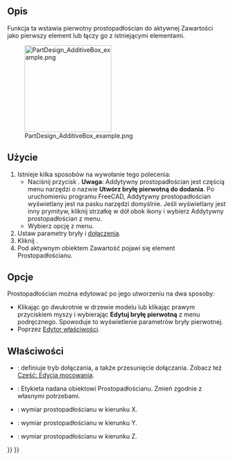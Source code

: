 <languages/>

{{Docnav/pl
|[[PartDesign_AdditiveHelix/pl|Addytywna helisa]]
|[[PartDesign_AdditiveCylinder/pl|Addytywny walec]]
|[[PartDesign_Workbench/pl|środowisko pracy Projekt Części]]
|IconL=PartDesign_AdditiveHelix.svg
|IconR=PartDesign_AdditiveCylinder.svg
|IconC=Workbench_PartDesign.svg
}}

{{GuiCommand/pl
|Name=PartDesign AdditiveBox
|Name/pl=Projekt Części: Addytywny prostopadłościan
|MenuLocation=Projekt Części → Utwórz cechę przez dodanie → Addytywny prostopadłościan
|Workbenches=[[PartDesign_Workbench/pl|Projekt Części]]
|Version=0.17
|SeeAlso=[[PartDesign_CompPrimitiveAdditive/pl|Komponent bryła pierwotna do dodania]], [[PartDesign_SubtractiveBox/pl|Subtraktywny prostopadłościan]]
}}

<span id="Description"></span>
==Opis==

Funkcja ta wstawia pierwotny prostopadłościan do aktywnej Zawartości jako pierwszy element lub łączy go z istniejącymi elementami.

[[File:PartDesign_AdditiveBox_example.png|200px]]

<span id="Usage"></span>
==Użycie==

# Istnieje kilka sposobów na wywołanie tego polecenia:
#* Naciśnij przycisk {{Button|[[File:PartDesign_AdditiveBox.svg|16px]] [[PartDesign_AdditiveBox/pl|Addytywny prostopadłościan]]}}. '''Uwaga''': Addytywny prostopadłościan jest częścią menu narzędzi o nazwie '''Utwórz bryłę pierwotną do dodania'''. Po uruchomieniu programu FreeCAD, Addytywny prostopadłościan wyświetlany jest na pasku narzędzi domyślnie. Jeśli wyświetlany jest inny prymityw, kliknij strzałkę w dół obok ikony i wybierz Addytywny prostopadłościan z menu.
#* Wybierz opcję {{MenuCommand|Projekt Części → Utwórz bryłę pierwotną do dodania → [[Image:PartDesign_AdditiveBox.svg|16px]] Addytywny prostopadłościan}} z menu.
# Ustaw parametry bryły i [[Part_EditAttachment/pl|dołączenia]].
# Kliknij {{Button|OK}}.
# Pod aktywnym obiektem Zawartość pojawi się element Prostopadłościanu.

<span id="Options"></span>
==Opcje==

Prostopadłościan można edytować po jego utworzeniu na dwa sposoby:
* Klikając go dwukrotnie w drzewie modelu lub klikając prawym przyciskiem myszy i wybierając '''Edytuj bryłę pierwotną''' z menu podręcznego. Spowoduje to wyświetlenie parametrów bryły pierwotnej.
* Poprzez [[Property_editor/pl|Edytor właściwości]].

<span id="Properties"></span>
==Właściwości==

* {{PropertyData|Dołączenie}}: definiuje tryb dołączania, a także przesunięcie dołączania. Zobacz też [[Part_EditAttachment/pl|Część: Edycja mocowania]].
* {{PropertyData|Etykieta}}: Etykieta nadana obiektowi Prostopadłościanu. Zmień zgodnie z własnymi potrzebami.
* {{PropertyData|Długość}}: wymiar prostopadłościanu w kierunku X.
* {{PropertyData|Szerokość}}: wymiar prostopadłościanu w kierunku Y.
* {{PropertyData|Wysokość}}: wymiar prostopadłościanu w kierunku Z.


{{Docnav/pl
|[[PartDesign_AdditiveHelix/pl|Addytywna helisa]]
|[[PartDesign_AdditiveCylinder/pl|Addytywny walec]]
|[[PartDesign_Workbench/pl|środowisko pracy Projekt Części]]
|IconL=PartDesign_AdditiveHelix.svg
|IconR=PartDesign_AdditiveCylinder.svg
|IconC=Workbench_PartDesign.svg
}}

{{PartDesign_Tools_navi{{#translation:}}}}
{{Userdocnavi{{#translation:}}}}